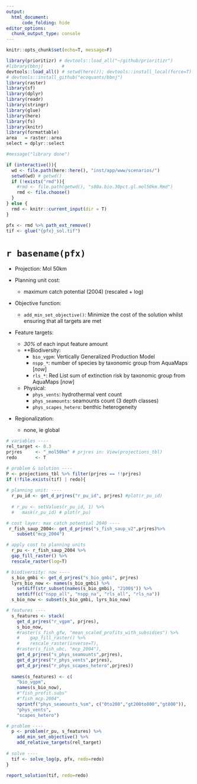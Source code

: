 ```yaml
---
output: 
  html_document:
      code_folding: hide
editor_options: 
  chunk_output_type: console
---
```


```r
knitr::opts_chunk$set(echo=T, message=F)
```

```r
library(prioritizr) # devtools::load_all("~/github/prioritizr")
#library(bbnj)       # 
devtools::load_all() # setwd(here()); devtools::install_local(force=T) 
# devtools::install_github("ecoquants/bbnj")
library(raster)
library(sf)
library(dplyr)
library(readr)
library(stringr)
library(glue)
library(here)
library(fs)
library(knitr)
library(formattable)
area   = raster::area
select = dplyr::select

#message("library done")

if (interactive()){
  wd <- file.path(here::here(), "inst/app/www/scenarios/")
  setwd(wd) # getwd()
  if (!exists("rmd")){
    #rmd <- file.path(getwd(), "s00a.bio.30pct.gl.mol50km.Rmd")
    rmd <- file.choose()
  }
} else {
  rmd <- knitr::current_input(dir = T)  
}

pfx <- rmd %>% path_ext_remove()
tif <- glue("{pfx}_sol.tif")
```

# `r basename(pfx)`

- Projection: Mol 50km

- Planning unit cost:
    - maximum catch potential (2004) (rescaled + log)

- Objective function:
    - `add_min_set_objective()`: Minimize the cost of the solution whilst ensuring that all targets are met 

- Feature targets:
    - _30%_ of each input feature amount
    - **Biodiversity:
        - `bio_vgpm`: Vertically Generalized Production Model
        - `nspp_*`: number of species by taxonomic group from AquaMaps [_now_]
        - `rls_*`: Red List sum of extinction risk by taxonomic group from AquaMaps [_now_]
    - Physical:
        - `phys_vents`: hydrothermal vent count
        - `phys_seamounts`: seamounts count (3 depth classes)
        - `phys_scapes_hetero`: benthic heterogeneity
  
- Regionalization:
    - none, ie global


```r
# variables ----
rel_target <- 0.3
prjres     <- "_mol50km" # prjres in: View(projections_tbl)
redo       <- T

# problem & solution ----
P <- projections_tbl %>% filter(prjres == !!prjres)
if (!file.exists(tif) | redo){
  
# planning unit: ----
  r_pu_id <- get_d_prjres("r_pu_id", prjres) #plot(r_pu_id)
  
  # r_pu <- setValues(r_pu_id, 1) %>%
  #   mask(r_pu_id) # plot(r_pu)

# cost layer: max catch potential 2040 ----
 r_fish_saup_2004<- get_d_prjres("s_fish_saup_v2",prjres)%>%
    subset("mcp_2004")

# apply cost to planning units
  r_pu <- r_fish_saup_2004 %>%
  gap_fill_raster() %>% 
  rescale_raster(log=T)

# biodiversity: now ----
  s_bio_gmbi <- get_d_prjres("s_bio_gmbi", prjres)
  lyrs_bio_now <- names(s_bio_gmbi) %>% 
    setdiff(str_subset(names(s_bio_gmbi), "2100$")) %>% 
    setdiff(c("nspp_all", "nspp_na", "rls_all", "rls_na"))
  s_bio_now <- subset(s_bio_gmbi, lyrs_bio_now)

# features ----
  s_features <- stack(
    get_d_prjres("r_vgpm", prjres),
    s_bio_now,
    #raster(s_fish_gfw, "mean_scaled_profits_with_subsidies") %>%
    #    gap_fill_raster() %>%
    #    rescale_raster(inverse=T),
    #raster(s_fish_ubc, "mcp_2004"),
    get_d_prjres("s_phys_seamounts",prjres),
    get_d_prjres("r_phys_vents",prjres),
    get_d_prjres("r_phys_scapes_hetero",prjres))
  
  names(s_features) <- c(
    "bio_vgpm",
    names(s_bio_now),
    #"fish_profit.subs"
    #"fish_mcp.2004",
    sprintf("phys_seamounts_%sm", c("0to200","gt200to800","gt800")),
    "phys_vents",
    "scapes_hetero")

# problem ----
  p <- problem(r_pu, s_features) %>%
    add_min_set_objective() %>% 
    add_relative_targets(rel_target)
  
# solve ----
  tif <- solve_log(p, pfx, redo=redo)
}
```


```r
report_solution(tif, redo=redo)
```



